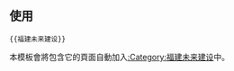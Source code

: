{{未来建设|sect={{{sect|}}}|福建|Fujian Shadow.png|40px}}
<noinclude>[[Category:中国大陆未来建设模板|{{PAGENAME}}]]
== 使用 ==
<pre>{{福建未来建设}}</pre>
本模板會將包含它的頁面自動加入[[:Category:福建未来建设]]中。
</noinclude>